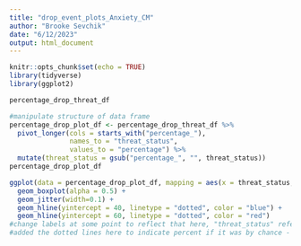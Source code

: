 ```yaml
---
title: "drop_event_plots_Anxiety_CM"
author: "Brooke Sevchik"
date: "6/12/2023"
output: html_document
---
```


```r
knitr::opts_chunk$set(echo = TRUE)
library(tidyverse)
library(ggplot2)
```

```r
percentage_drop_threat_df

#manipulate structure of data frame
percentage_drop_plot_df <- percentage_drop_threat_df %>%
  pivot_longer(cols = starts_with("percentage_"),
               names_to = "threat_status",
               values_to = "percentage") %>%
  mutate(threat_status = gsub("percentage_", "", threat_status))
percentage_drop_plot_df
```


```r
ggplot(data = percentage_drop_plot_df, mapping = aes(x = threat_status, y = percentage, fill = threat_status)) +
  geom_boxplot(alpha = 0.5) +
  geom_jitter(width=0.1) +
  geom_hline(yintercept = 40, linetype = "dotted", color = "blue") +
  geom_hline(yintercept = 60, linetype = "dotted", color = "red")
#change labels at some point to reflect that here, "threat_status" refers to which type of image the participant selected first to drag & drop, and "percentage" refers to the percent, for each subject, that out of how many trials it took them to complete the task, on the first attempt the first image they chose to drag & drop was a threat versus a neutral image
#added the dotted lines here to indicate percent if it was by chance - so 60% for neutral (red dotted line), 40% for threat (blue dotted line)
```







